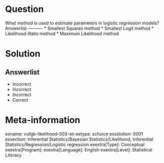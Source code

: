 Question
========

What method is used to estimate parameters in logistic regression models? 
Answerlist
----------
* Smallest Squares method
* Smallest Logit method
* Likelihood-Ratio method
* Maximum Likelihood method

Solution
========

Answerlist
----------
* Incorrect
* Incorrect
* Incorrect
* Correct

Meta-information
================
exname: vufgb-likelihood-003-en
extype: schoice
exsolution: 0001
exsection: Inferential Statistics/Bayesian Statistics/Likelihood, Inferential Statistics/Regression/Logistic regression
exextra[Type]: Conceptual
exextra[Program]: 
exextra[Language]: English
exextra[Level]: Statistical Literacy
